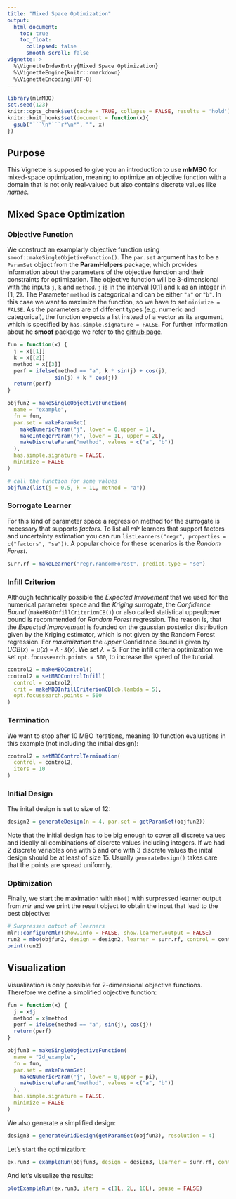 ```yaml
---
title: "Mixed Space Optimization"
output:
  html_document:
    toc: true
    toc_float:
      collapsed: false
      smooth_scroll: false
vignette: >
  %\VignetteIndexEntry{Mixed Space Optimization}
  %\VignetteEngine{knitr::rmarkdown}
  %\VignetteEncoding{UTF-8}
---
```


```r
library(mlrMBO)
set.seed(123)
knitr::opts_chunk$set(cache = TRUE, collapse = FALSE, results = 'hold')
knitr::knit_hooks$set(document = function(x){
  gsub("```\n*```r*\n*", "", x)
})
```

## Purpose

This Vignette is supposed to give you an introduction to use **mlrMBO** for mixed-space optimization, meaning to optimize an objective function with a domain that is not only real-valued but also contains discrete values like *names*.

## Mixed Space Optimization

### Objective Function

We construct an examplarly objective function using `smoof::makeSingleObjetiveFunction()`. 
The `par.set` argument has to be a `ParamSet` object from the **ParamHelpers** package, which provides information about the parameters of the objective function and their constraints for optimization.
The objective function will be 3-dimensional with the inputs `j`, `k` and `method`.
`j` is in the interval [0,1] and `k` as an integer in {1, 2}. 
The Parameter `method` is categorical and can be either `"a"` or `"b"`.
In this case we want to maximize the function, so we have to set `minimize = FALSE`.
As the parameters are of different types (e.g. numeric and categorical), the function expects a list instead of a vector as its argument, which is specified by `has.simple.signature = FALSE`.
For further information about he **smoof** package we refer to the [github page](https://github.com/jakobbossek/smoof).

```r
fun = function(x) {
  j = x[[1]]
  k = x[[2]]
  method = x[[3]]
  perf = ifelse(method == "a", k * sin(j) + cos(j),
               sin(j) + k * cos(j))
  return(perf)
}

objfun2 = makeSingleObjectiveFunction(
  name = "example",
  fn = fun,
  par.set = makeParamSet(
    makeNumericParam("j", lower = 0,upper = 1),
    makeIntegerParam("k", lower = 1L, upper = 2L),
    makeDiscreteParam("method", values = c("a", "b"))
  ),
  has.simple.signature = FALSE,
  minimize = FALSE
)

# call the function for some values
objfun2(list(j = 0.5, k = 1L, method = "a"))
```

### Sorrogate Learner

For this kind of parameter space a regression method for the surrogate is necessary that supports *factors*.
To list all *mlr* learners that support factors and uncertainty estimation you can run `listLearners("regr", properties = c("factors", "se"))`.
A popular choice for these scenarios is the *Random Forest*.

```r
surr.rf = makeLearner("regr.randomForest", predict.type = "se")
```

### Infill Criterion

Although technically possible the *Expected Imrovement* that we used for the numerical parameter space and the *Kriging* surrogate, the *Confidence Bound* (`makeMBOInfillCriterionCB()`) or also called statistical upper/lower bound is recommended for *Random Forest* regression.
The reason is, that the *Expected Improvement* is founded on the gaussian posterior distribution given by the Kriging estimator, which is not given by the Random Forest regression.
For *maximization* the *upper* Confidence Bound is given by $UCB(x) = \hat{\mu}(x) - \lambda \cdot \hat{s}(x)$.
We set $\lambda = 5$.
For the infill criteria optimization we set `opt.focussearch.points = 500`, to increase the speed of the tutorial.

```r
control2 = makeMBOControl()
control2 = setMBOControlInfill(
  control = control2,
  crit = makeMBOInfillCriterionCB(cb.lambda = 5),
  opt.focussearch.points = 500
)
```

### Termination

We want to stop after 10 MBO iterations, meaning 10 function evaluations in this example (not including the initial design):

```r
control2 = setMBOControlTermination(
  control = control2,
  iters = 10
)
```

### Initial Design

The inital design is set to size of 12:

```r
design2 = generateDesign(n = 4, par.set = getParamSet(objfun2))
```

Note that the initial design has to be big enough to cover all discrete values and ideally all combinations of discrete values including integers.
If we had 2 discrete variables one with 5 and one with 3 discrete values the inital design should be at least of size 15.
Usually `generateDesign()` takes care that the points are spread uniformly.

### Optimization

Finally, we start the maximation with `mbo()` with surpressed learner output from *mlr* and we print the result object to obtain the input that lead to the best objective:
```r
# Surpresses output of learners 
mlr::configureMlr(show.info = FALSE, show.learner.output = FALSE)
run2 = mbo(objfun2, design = design2, learner = surr.rf, control = control2, show.info = TRUE)
print(run2)
```

## Visualization

Visualization is only possible for 2-dimensional objective functions.
Therefore we define a simplified objective function:

```r
fun = function(x) {
  j = x$j
  method = x$method
  perf = ifelse(method == "a", sin(j), cos(j))
  return(perf)
}

objfun3 = makeSingleObjectiveFunction(
  name = "2d_example",
  fn = fun,
  par.set = makeParamSet(
    makeNumericParam("j", lower = 0,upper = pi),
    makeDiscreteParam("method", values = c("a", "b"))
  ),
  has.simple.signature = FALSE,
  minimize = FALSE
)
```

We also generate a simplified design:

```r
design3 = generateGridDesign(getParamSet(objfun3), resolution = 4)
```

Let's start the optimization:

```r
ex.run3 = exampleRun(objfun3, design = design3, learner = surr.rf, control = control2)
```

And let's visualize the results:

```r
plotExampleRun(ex.run3, iters = c(1L, 2L, 10L), pause = FALSE)
```
